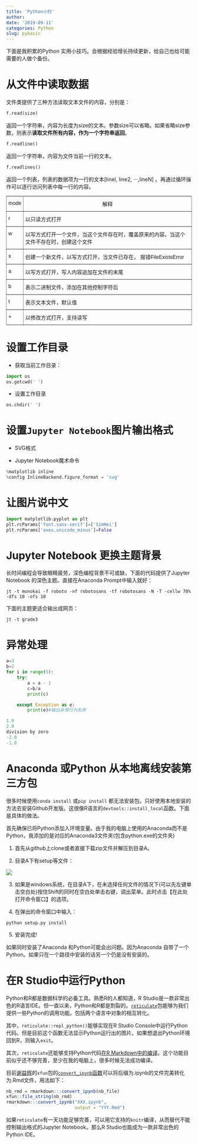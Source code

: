 ```yaml
---
title: 'Python小抄'
author: 
date: '2019-09-11'
categories: Python
slug: pybasic
---
```


下面是我积累的Python 实用小技巧。会根据经验增长持续更新，给自己也给可能需要的人做个备份。


# 从文件中读取数据

文件类提供了三种方法读取文本文件的内容，分别是：

```python
f.read(size)
```

返回一个字符串，内容为长度为size的文本。参数size可以省略。如果省略size参数，则表示**读取文件所有内容，作为一个字符串返回**。
```python
f.readline()
```

返回一个字符串，内容为文件当前一行的文本。

```python
f.readlines()
```
返回一个列表，列表的数据项为一行的文本[linel, line2, ···,lineN] 。再通过循环操作可以逐行访问列表中每一行的内容。

<center>
<table style="border-collapse:collapse;border-spacing:0" class="tg"><tr><th style="font-family:Arial, sans-serif;font-size:14px;font-weight:normal;padding:10px 5px;border-style:solid;border-width:1px;overflow:hidden;word-break:normal;border-color:inherit;text-align:center;vertical-align:top">mode </th><th style="font-family:Arial, sans-serif;font-size:14px;font-weight:normal;padding:10px 5px;border-style:solid;border-width:1px;overflow:hidden;word-break:normal;border-color:inherit;text-align:center;vertical-align:top">解释</th></tr><tr><td style="font-family:Arial, sans-serif;font-size:14px;padding:10px 5px;border-style:solid;border-width:1px;overflow:hidden;word-break:normal;border-color:inherit;text-align:left;vertical-align:top">r </td><td style="font-family:Arial, sans-serif;font-size:14px;padding:10px 5px;border-style:solid;border-width:1px;overflow:hidden;word-break:normal;border-color:inherit;text-align:left;vertical-align:top">以只读方式打开</td></tr><tr><td style="font-family:Arial, sans-serif;font-size:14px;padding:10px 5px;border-style:solid;border-width:1px;overflow:hidden;word-break:normal;border-color:inherit;text-align:left;vertical-align:top">w</td><td style="font-family:Arial, sans-serif;font-size:14px;padding:10px 5px;border-style:solid;border-width:1px;overflow:hidden;word-break:normal;border-color:inherit;text-align:left;vertical-align:top">以写方式打开一个文件，当这个文件存在时，覆盖原来的内容。当这个文件不存在时，创建这个文件</td></tr><tr><td style="font-family:Arial, sans-serif;font-size:14px;padding:10px 5px;border-style:solid;border-width:1px;overflow:hidden;word-break:normal;border-color:inherit;text-align:left;vertical-align:top">x</td><td style="font-family:Arial, sans-serif;font-size:14px;padding:10px 5px;border-style:solid;border-width:1px;overflow:hidden;word-break:normal;border-color:inherit;text-align:left;vertical-align:top">创建一个新文件，以写方式打开，当文件已存在， 报错FileExistsError</td></tr><tr><td style="font-family:Arial, sans-serif;font-size:14px;padding:10px 5px;border-style:solid;border-width:1px;overflow:hidden;word-break:normal;border-color:inherit;text-align:left;vertical-align:top">a </td><td style="font-family:Arial, sans-serif;font-size:14px;padding:10px 5px;border-style:solid;border-width:1px;overflow:hidden;word-break:normal;border-color:inherit;text-align:left;vertical-align:top">以写方式打开，写人内容追加在文件的末尾</td></tr><tr><td style="font-family:Arial, sans-serif;font-size:14px;padding:10px 5px;border-style:solid;border-width:1px;overflow:hidden;word-break:normal;border-color:inherit;text-align:left;vertical-align:top">b </td><td style="font-family:Arial, sans-serif;font-size:14px;padding:10px 5px;border-style:solid;border-width:1px;overflow:hidden;word-break:normal;border-color:inherit;text-align:left;vertical-align:top">表示二进制文件，添加在其他控制字符后</td></tr><tr><td style="font-family:Arial, sans-serif;font-size:14px;padding:10px 5px;border-style:solid;border-width:1px;overflow:hidden;word-break:normal;border-color:inherit;text-align:left;vertical-align:top">t</td><td style="font-family:Arial, sans-serif;font-size:14px;padding:10px 5px;border-style:solid;border-width:1px;overflow:hidden;word-break:normal;border-color:inherit;text-align:left;vertical-align:top">表示文本文件，默认值</td></tr><tr><td style="font-family:Arial, sans-serif;font-size:14px;padding:10px 5px;border-style:solid;border-width:1px;overflow:hidden;word-break:normal;border-color:inherit;text-align:left;vertical-align:top">+</td><td style="font-family:Arial, sans-serif;font-size:14px;padding:10px 5px;border-style:solid;border-width:1px;overflow:hidden;word-break:normal;border-color:inherit;text-align:left;vertical-align:top">以修改方式打开，支持读写</td></tr></table>
</center>

# 设置工作目录

+ 获取当前工作目录：
```python
import os
os.getcwd(' ')    
```
+ 设置工作目录

```python
os.chdir(' ') 
```

# 设置`Jupyter Notebook`图片输出格式

+ SVG格式

+ Jupyter Notebook魔术命令

```python
%matplotlib inline
%config InlineBackend.figure_format = 'svg'
```
# 让图片说中文

```python
import matplotlib.pyplot as plt
plt.rcParams['font.sans-serif']=['SimHei']
plt.rcParams['axes.unicode_minus']=False
```
# Jupyter Notebook 更换主题背景

长时间编程会导致眼睛疲劳，深色编程背景不可或缺，下面的代码提供了Jupyter Notebook 的深色主题。直接在Anaconda Prompt中输入就好：

```
jt -t monokai -f roboto -nf robotosans -tf robotosans -N -T -cellw 70% -dfs 10 -ofs 10
```
下面的主题更适合输出成网页：

```
jt -t grade3
```

# 异常处理

```python
a=3
b=2
for i in range(5):
    try:
        a = a - 1
        c=b/a
        print(c)

    except Exception as e:
        print(e)#输出异常行为名称
```

```python
1.0
2.0
division by zero
-2.0
-1.0
```

# Anaconda 或Python 从本地离线安装第三方包

很多时候使用`conda install` 或`pip install` 都无法安装包。只好使用本地安装的方法去安装Github开发版。这很像R语言的`devtools::install_local`函数。下面是具体的做法。

首先确保已将Python添加入环境变量。由于我的电脑上使用的Anaconda而不是Python，我添加的是对应的Anaconda3文件夹(包含python.exe的文件夹)



1. 首先从github上clone或者直接下载zip文件并解压到目录A。

2. 目录A下有setup等文件：

![](https://img-blog.csdnimg.cn/20190124095012527.png)

3. 如果是windows系统，在目录A下，在未选择任何文件的情况下(可以先左键单击空白处)按住Shift的同时在空白处单击右键，调出菜单。此时点击【在此处打开命令窗口】的选项。

4. 在弹出的命令窗口中输入：

```
python setup.py install
```
5. 安装完成!

如果同时安装了Anaconda 和Python可能会出问题。因为Anaconda 自带了一个Python。如果只在一个路径中安装的话另一个仍是没有安装的。

# 在R Studio中运行Python

Python和R都是数据科学的必备工具。熟悉R的人都知道，R Studio是一款非常出色的R语言IDE。但一直以来，Python和R都是割裂的。[`reticulate`](https://rstudio.github.io/reticulate/)包能够为我们提供一些Python的调用功能。包括两个语言中对象的相互转化。

其中，`reticulate::repl_python()`能够实现在R Studio Console中运行Python代码。但是目前这个函数无法显示Python运行出的图片。如果想退出Python环境回到R，则输入`exit`。

其次，`reticulate`还能够支持Python代码[在R Markdown中的编译](https://rstudio.github.io/reticulate/#python-in-r-markdown)。这个功能目前似乎还不够完善，至少在我的电脑上，很多时候无法成功编译。

目前[谢益辉](https://yihui.org/cn/2019/07/hidden-gem/#comment-4698181689)的`xfun`包的[`convert_ipynb`函数](https://rmarkdown.rstudio.com/docs/reference/convert_ipynb.html)可以将后缀为.ipynb的文件完美转化为.Rmd文件，用法如下：

```r
nb_rmd = rmarkdown:::convert_ipynb(nb_file)
xfun::file_string(nb_rmd)
rmarkdown:::convert_ipynb("XXX.ipynb",
                          output = "YYY.Rmd")
```

如果`reticulate`有一天功能足够完善，可以用它支持的`knitr`编译，从而替代不能控制输出格式的Jupyter Notebook。那么R Studio也能成为一款非常出色的Python IDE。






